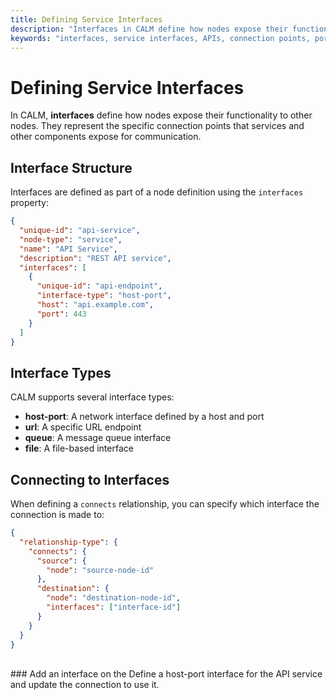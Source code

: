 ```yaml
---
title: Defining Service Interfaces
description: "Interfaces in CALM define how nodes expose their functionality to other nodes. They represent the connection points that services and other components use to communicate."
keywords: "interfaces, service interfaces, APIs, connection points, ports"
---
```


# Defining Service Interfaces

In CALM, **interfaces** define how nodes expose their functionality to other nodes. They represent the specific connection points that services and other components expose for communication.

## Interface Structure

Interfaces are defined as part of a node definition using the `interfaces` property:

```json
{
  "unique-id": "api-service",
  "node-type": "service",
  "name": "API Service",
  "description": "REST API service",
  "interfaces": [
    {
      "unique-id": "api-endpoint",
      "interface-type": "host-port",
      "host": "api.example.com",
      "port": 443
    }
  ]
}
```

## Interface Types

CALM supports several interface types:

- **host-port**: A network interface defined by a host and port
- **url**: A specific URL endpoint
- **queue**: A message queue interface
- **file**: A file-based interface

## Connecting to Interfaces

When defining a `connects` relationship, you can specify which interface the connection is made to:

```json
{
  "relationship-type": {
    "connects": {
      "source": {
        "node": "source-node-id"
      },
      "destination": {
        "node": "destination-node-id",
        "interfaces": ["interface-id"]
      }
    }
  }
}
```

<br/>
### Add an interface on the <SideEditorLink text="right side!"/> 
Define a host-port interface for the API service and update the connection to use it.